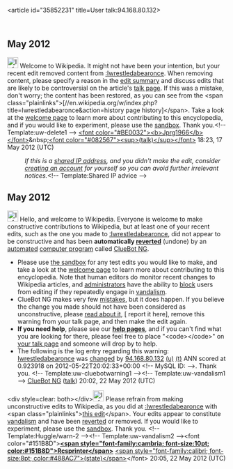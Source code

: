 <article id="35852231" title=User talk:94.168.80.132>
	<talkpage id="35852231" title="User talk:94.168.80.132">
== May 2012 ==
[[Image:Information.svg|25px|alt=|link=]] Welcome to Wikipedia. It might not have been your intention, but your recent edit removed content from [[:Iwrestledabearonce]]. When removing content, please specify a reason in the [[Help:Edit summary|edit summary]] and discuss edits that are likely to be controversial on the article's [[Wikipedia:Talk page|talk page]]. If this was a mistake, don't worry; the content has been restored, as you can see from the &lt;span class=&quot;plainlinks&quot;&gt;[//en.wikipedia.org/w/index.php?title=Iwrestledabearonce&amp;action=history page history]&lt;/span&gt;. Take a look at the [[Wikipedia:Welcoming committee/Welcome to Wikipedia|welcome page]] to learn more about contributing to this encyclopedia, and if you would like to experiment, please use the [[Wikipedia:Sandbox|sandbox]].  Thank you.&lt;!-- Template:uw-delete1 --&gt; [[User:Jprg1966|&lt;font color=&quot;#BE0032&quot;&gt;&lt;b&gt;Jprg1966&lt;/b&gt;&lt;/font&gt;]]&amp;nbsp;[[User talk:Jprg1966|&lt;font color=&quot;#082567&quot;&gt;&lt;sup&gt;(talk)&lt;/sup&gt;&lt;/font&gt;]] 18:23, 17 May 2012 (UTC)
:''If this is a [[closed proxy|shared IP address]], and you didn't make the edit, consider [[Wikipedia:Why create an account?|creating an account]] for yourself so you can avoid further irrelevant notices.''&lt;!-- Template:Shared IP advice --&gt;

== May 2012 ==
[[Image:Information.svg|left|25px|alt=|link=]] Hello, and welcome to Wikipedia. Everyone is welcome to make constructive contributions to Wikipedia, but at least one of your recent edits, such as the one you made to [[:Iwrestledabearonce]], did not appear to be constructive and has been '''automatically [[Help:Reverting|reverted]]''' (undone) by an [[automated]] [[computer program]] called [[User:ClueBot NG|ClueBot NG]]. 
* Please use [[Wikipedia:Sandbox|the sandbox]] for any test edits you would like to make, and take a look at the [[Wikipedia:Introduction|welcome page]] to learn more about contributing to this encyclopedia. Note that human editors do monitor recent changes to Wikipedia articles, and [[WP:ADMINS|administrators]] have the ability to [[WP:BLOCK|block]] users from editing if they repeatedly engage in [[WP:vandalism|vandalism]].
* ClueBot NG makes very few [[User:ClueBot NG#Information About False Positives|mistakes]], but it does happen. If you believe the change you made should not have been considered as unconstructive, please [[User:ClueBot NG#Information About False Positives|read about it]], [{{User:ClueBot NG/Warnings/FPReport|}} report it here], remove this warning from your talk page, and then make the edit again.
*'''If you need help''', please see our '''[[Help:Contents|help pages]]''', and if you can't find what you are looking for there, please feel free to place &quot;&lt;code&gt;{{tl|helpme}}&lt;/code&gt;&quot; on [[Special:MyTalk|your talk page]] and someone will drop by to help.
* The following is the log entry regarding this warning: [[Iwrestledabearonce]] was [http://en.wikipedia.org/w/index.php?title=Iwrestledabearonce&amp;diff=493874150&amp;oldid=493874048 changed] by [[Special:Contributions/94.168.80.132|94.168.80.132]] [[User:94.168.80.132|(u)]] [[User talk:94.168.80.132|(t)]] ANN scored at 0.923918 on 2012-05-22T20:02:33+00:00 &lt;!-- MySQL ID:  --&gt;. Thank you. &lt;!-- Template:uw-cluebotwarning1 --&gt;&lt;!-- Template:uw-vandalism1 --&gt; [[User:ClueBot NG|ClueBot NG]] ([[User talk:ClueBot NG|talk]]) 20:02, 22 May 2012 (UTC)

&lt;div style=clear: both&gt;&lt;/div&gt;[[File:Information.svg|25px|alt=|link=]] Please refrain from making unconstructive edits to Wikipedia, as you did at [[:Iwrestledabearonce]] with &lt;span class=&quot;plainlinks&quot;&gt;[http://en.wikipedia.org/wiki/Iwrestledabearonce?diff=493874622 this edit]&lt;/span&gt;. Your edits appear to constitute [[Wikipedia:Vandalism|vandalism]] and have been [[Help:Reverting|reverted]] or removed. If you would like to experiment, please use the [[Wikipedia:Sandbox|sandbox]]. Thank you. &lt;!-- Template:Huggle/warn-2 --&gt;&lt;!-- Template:uw-vandalism2 --&gt;&lt;font color=&quot;#151B8D&quot;&gt;'''[[User:Rcsprinter123|&lt;span style=&quot;font-family:cambria; font-size:10pt; color:#151B8D&quot;&gt;Rcsprinter&lt;/span&gt;]]''' [[User talk:Rcsprinter123|&lt;span style=&quot;font-family:calibri; font-size:8pt; color:#488AC7&quot;&gt;(state)&lt;/span&gt;]]&lt;/font&gt; 20:05, 22 May 2012 (UTC)
	</talkpage>
</article>